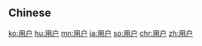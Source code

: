 {{also|用戶}}
==Chinese==
{{zh-see|用戶}}

[[ko:用户]]
[[hu:用户]]
[[mn:用户]]
[[ja:用户]]
[[so:用户]]
[[chr:用户]]
[[zh:用户]]